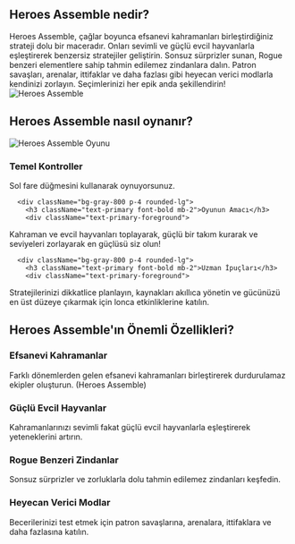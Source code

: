 ## Heroes Assemble nedir?
<div className="flex flex-col md:flex-row items-center gap-8">
  <div className="w-full md:w-1/2 text-xl">
Heroes Assemble, çağlar boyunca efsanevi kahramanları birleştirdiğiniz strateji dolu bir maceradır. Onları sevimli ve güçlü evcil hayvanlarla eşleştirerek benzersiz stratejiler geliştirin. Sonsuz sürprizler sunan, Rogue benzeri elementlere sahip tahmin edilemez zindanlara dalın. Patron savaşları, arenalar, ittifaklar ve daha fazlası gibi heyecan verici modlarla kendinizi zorlayın. Seçimlerinizi her epik anda şekillendirin!
</div>
  <div className="w-full md:w-1/2 flex justify-center items-center">
<img 
      src="https://public-image.fafafa.ai/games/2025-02-17/images/1739764540133-ixsbl.avif" 
      alt="Heroes Assemble" 
      className="w-4/5 h-auto"
    />
</div>
</div>

## Heroes Assemble nasıl oynanır?

<div className="flex flex-col md:flex-row items-center gap-8">
  <div className="w-full md:w-1/2">
<img 
      src="https://public-image.fafafa.ai/games/2025-02-17/images/1739764540133-ixsbl.avif" 
      alt="Heroes Assemble Oyunu" 
      className="w-4/5 h-auto mx-auto"
    />
</div>
  <div className="w-full md:w-1/2">
    <div className="grid grid-cols-1 gap-4 mt-0">
      <div className="bg-gray-800 p-4 rounded-lg">
        <h3 className="text-primary font-bold mb-2">Temel Kontroller</h3>
        <div className="text-primary-foreground">
Sol fare düğmesini kullanarak oynuyorsunuz.
</div>
      </div>

      <div className="bg-gray-800 p-4 rounded-lg">
        <h3 className="text-primary font-bold mb-2">Oyunun Amacı</h3>
        <div className="text-primary-foreground">
Kahraman ve evcil hayvanları toplayarak, güçlü bir takım kurarak ve seviyeleri zorlayarak en güçlüsü siz olun!
</div>
      </div>

      <div className="bg-gray-800 p-4 rounded-lg">
        <h3 className="text-primary font-bold mb-2">Uzman İpuçları</h3>
        <div className="text-primary-foreground">
Stratejilerinizi dikkatlice planlayın, kaynakları akıllıca yönetin ve gücünüzü en üst düzeye çıkarmak için lonca etkinliklerine katılın.
</div>
      </div>
    </div>
  </div>
</div>

## Heroes Assemble'ın Önemli Özellikleri?

<div className="grid grid-cols-1 md:grid-cols-2 gap-4">
  <div className="bg-gray-800 p-4 rounded-lg">
    <h3 className="text-primary font-bold mb-2">Efsanevi Kahramanlar</h3>
    <div className="text-primary-foreground">
Farklı dönemlerden gelen efsanevi kahramanları birleştirerek durdurulamaz ekipler oluşturun. (Heroes Assemble)
</div>
  </div>

  <div className="bg-gray-800 p-4 rounded-lg">
    <h3 className="text-primary font-bold mb-2">Güçlü Evcil Hayvanlar</h3>
    <div className="text-primary-foreground">
Kahramanlarınızı sevimli fakat güçlü evcil hayvanlarla eşleştirerek yeteneklerini artırın.
</div>
  </div>

  <div className="bg-gray-800 p-4 rounded-lg">
    <h3 className="text-primary font-bold mb-2">Rogue Benzeri Zindanlar</h3>
    <div className="text-primary-foreground">
Sonsuz sürprizler ve zorluklarla dolu tahmin edilemez zindanları keşfedin.
</div>
  </div>

  <div className="bg-gray-800 p-4 rounded-lg">
    <h3 className="text-primary font-bold mb-2">Heyecan Verici Modlar</h3>
    <div className="text-primary-foreground">
Becerilerinizi test etmek için patron savaşlarına, arenalara, ittifaklara ve daha fazlasına katılın.
</div>
  </div>
</div>